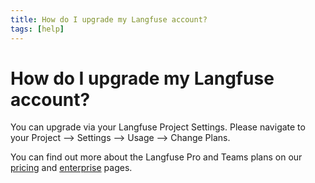 ```yaml
---
title: How do I upgrade my Langfuse account?
tags: [help]
---
```


# How do I upgrade my Langfuse account?

You can upgrade via your Langfuse Project Settings. Please navigate to your Project --> Settings --> Usage --> Change Plans.

You can find out more about the Langfuse Pro and Teams plans on our [pricing](/pricing) and [enterprise](/enterprise) pages.
